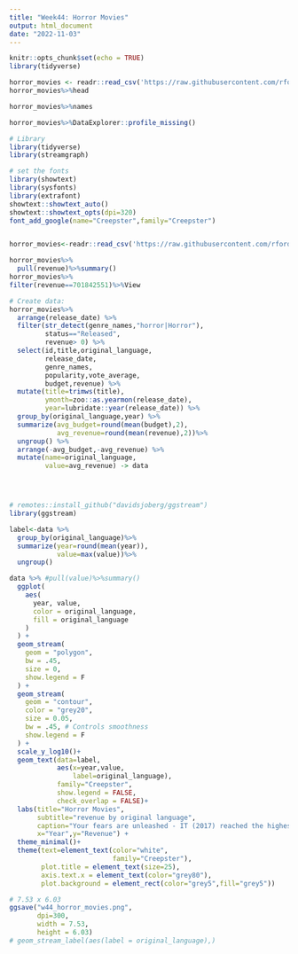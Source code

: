 ```yaml
---
title: "Week44: Horror Movies"
output: html_document
date: "2022-11-03"
---
```


```r
knitr::opts_chunk$set(echo = TRUE)
library(tidyverse)
```

```r
horror_movies <- readr::read_csv('https://raw.githubusercontent.com/rfordatascience/tidytuesday/master/data/2022/2022-11-01/horror_movies.csv')
horror_movies%>%head
```

```r
horror_movies%>%names
```
```r
horror_movies%>%DataExplorer::profile_missing()
```




```r
# Library
library(tidyverse)
library(streamgraph)

# set the fonts
library(showtext)
library(sysfonts)
library(extrafont)
showtext::showtext_auto()
showtext::showtext_opts(dpi=320)
font_add_google(name="Creepster",family="Creepster")


horror_movies<-readr::read_csv('https://raw.githubusercontent.com/rfordatascience/tidytuesday/master/data/2022/2022-11-01/horror_movies.csv')

horror_movies%>%
  pull(revenue)%>%summary()
horror_movies%>%
filter(revenue==701842551)%>%View

# Create data:
horror_movies%>%
  arrange(release_date) %>%
  filter(str_detect(genre_names,"horror|Horror"),
         status=="Released",
         revenue> 0) %>%
  select(id,title,original_language,
         release_date,
         genre_names,
         popularity,vote_average,
         budget,revenue) %>% 
  mutate(title=trimws(title),
         ymonth=zoo::as.yearmon(release_date),
         year=lubridate::year(release_date)) %>%
  group_by(original_language,year) %>%
  summarize(avg_budget=round(mean(budget),2),
            avg_revenue=round(mean(revenue),2))%>%
  ungroup() %>%
  arrange(-avg_budget,-avg_revenue) %>%
  mutate(name=original_language,
         value=avg_revenue) -> data




# remotes::install_github("davidsjoberg/ggstream")
library(ggstream)

label<-data %>%
  group_by(original_language)%>%
  summarize(year=round(mean(year)),
            value=max(value))%>%
  ungroup()

data %>% #pull(value)%>%summary()
  ggplot(
    aes(
      year, value, 
      color = original_language, 
      fill = original_language
    )
  ) +
  geom_stream(
    geom = "polygon",
    bw = .45,
    size = 0,
    show.legend = F
  ) +
  geom_stream(
    geom = "contour",
    color = "grey20",
    size = 0.05,
    bw = .45, # Controls smoothness
    show.legend = F
  ) +
  scale_y_log10()+
  geom_text(data=label,
            aes(x=year,value,
                label=original_language),
            family="Creepster",
            show.legend = FALSE,
            check_overlap = FALSE)+
  labs(title="Horror Movies",
       subtitle="revenue by original language",
       caption="Your fears are unleashed - IT (2017) reached the highest revenue with $701 842 551\nDataSource: #TidyTuesday 2022 week 44: Horror Movies by The Movie Database\nDataViz: Federica Gazzelloni (@fgazzelloni)",
       x="Year",y="Revenue") +
  theme_minimal()+
  theme(text=element_text(color="white",
                          family="Creepster"),
        plot.title = element_text(size=25),
        axis.text.x = element_text(color="grey80"),
        plot.background = element_rect(color="grey5",fill="grey5"))

# 7.53 x 6.03
ggsave("w44_horror_movies.png",
       dpi=300,
       width = 7.53,
       height = 6.03)
# geom_stream_label(aes(label = original_language),)
```


